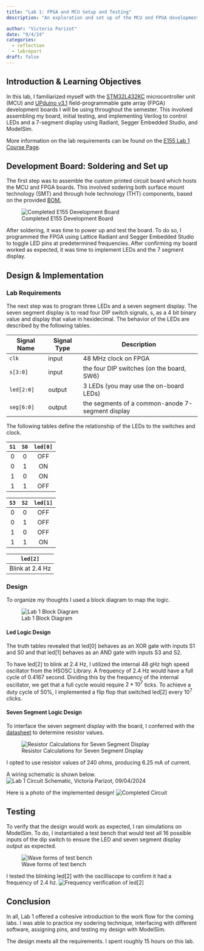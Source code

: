 ```yaml
---
title: "Lab 1: FPGA and MCU Setup and Testing"
description: "An exploration and set up of the MCU and FPGA development boards through assembly, programming, simulation, debugging, and hardware implementation." 

author: "Victoria Parizot"
date: "9/4/24"
categories:
  - reflection
  - labreport
draft: false
---
```

## Introduction & Learning Objectives
<!-- Brief (e.g., 3-5 sentence) description of the main goals of the assignment and what was done. -->
In this lab, I familiarized myself with the [STM32L432KC](https://hmc-e155.github.io/assets/doc/ds11451-stm32l432kc.pdf) microcontroller unit (MCU) and [UPduino v3.1](https://hmc-e155.github.io/assets/doc/FPGA-DS-02008-2-0-iCE40-UltraPlus-Family-Data-Sheet.pdf) field-programmable gate array (FPGA) development boards I will be using throughout the semester. This involved assembling my board, initial testing, and implementing Verilog to control LEDs and a 7-segment display using Radiant, Segger Embedded Studio, and ModelSim.

More information on the lab requirements can be found on the [E155 Lab 1 Course Page](https://hmc-e155.github.io/lab/lab1/).

## Development Board: Soldering and Set up
The first step was to assemble the custom printed circuit board which hosts the MCU and FPGA boards. This involved sodering both surface mount technology (SMT) and through hole technology (THT) components, based on the provided [BOM.](https://hmc-e155.github.io/assets/doc/E155_v4_Dev_Board_BOM.html)

![Completed E155 Development Board](images/SolderFront.jpeg) 

After soldering, it was time to power up and test the board. To do so, I programmed the FPGA using Lattice Radiant and Segger Embedded Studio to toggle LED pins at predetermined frequencies. After confirming my board worked as expected, it was time to implement LEDs and the 7 segment display.

## Design & Implementation
<!-- Requirements of LED display (list input, outputs, and truth tables)  -->
### Lab Requirements
The next step was to program three LEDs and a seven segment display. The seven segment display is to read four DIP switch signals, s, as a 4 bit binary value and display that value in hexidecimal. The behavior of the LEDs are described by the following tables. 

<table class="caption-top table">
<thead>
<tr class="header">
<th>Signal Name</th>
<th>Signal Type</th>
<th>Description</th>
</tr>
</thead>
<tbody>
<tr class="odd">
<td><code>clk</code></td>
<td>input</td>
<td>48 MHz clock on FPGA</td>
</tr>
<tr class="even">
<td><code>s[3:0]</code></td>
<td>input</td>
<td>the four DIP switches (on the board, SW6)</td>
</tr>
<tr class="odd">
<td><code>led[2:0]</code></td>
<td>output</td>
<td>3 LEDs (you may use the on-board LEDs)</td>
</tr>
<tr class="even">
<td><code>seg[6:0]</code></td>
<td>output</td>
<td>the segments of a common-anode 7-segment display</td>
</tr>
</tbody>
</table>
<p>The following tables define the relationship of the LEDs to the switches and clock.</p>
<div class="center-table">
<table class="caption-top table">
<thead>
<tr class="header">
<th style="text-align: center;"><code>S1</code></th>
<th style="text-align: center;"><code>S0</code></th>
<th style="text-align: center;"><code>led[0]</code></th>
</tr>
</thead>
<tbody>
<tr class="odd">
<td style="text-align: center;">0</td>
<td style="text-align: center;">0</td>
<td style="text-align: center;">OFF</td>
</tr>
<tr class="even">
<td style="text-align: center;">0</td>
<td style="text-align: center;">1</td>
<td style="text-align: center;">ON</td>
</tr>
<tr class="odd">
<td style="text-align: center;">1</td>
<td style="text-align: center;">0</td>
<td style="text-align: center;">ON</td>
</tr>
<tr class="even">
<td style="text-align: center;">1</td>
<td style="text-align: center;">1</td>
<td style="text-align: center;">OFF</td>
</tr>
</tbody>
</table>
</div>
<div class="center-table">
<table class="caption-top table">
<thead>
<tr class="header">
<th style="text-align: center;"><code>S3</code></th>
<th style="text-align: center;"><code>S2</code></th>
<th style="text-align: center;"><code>led[1]</code></th>
</tr>
</thead>
<tbody>
<tr class="odd">
<td style="text-align: center;">0</td>
<td style="text-align: center;">0</td>
<td style="text-align: center;">OFF</td>
</tr>
<tr class="even">
<td style="text-align: center;">0</td>
<td style="text-align: center;">1</td>
<td style="text-align: center;">OFF</td>
</tr>
<tr class="odd">
<td style="text-align: center;">1</td>
<td style="text-align: center;">0</td>
<td style="text-align: center;">OFF</td>
</tr>
<tr class="even">
<td style="text-align: center;">1</td>
<td style="text-align: center;">1</td>
<td style="text-align: center;">ON</td>
</tr>
</tbody>
</table>
</div>
<div class="center-table">
<table class="caption-top table">
<thead>
<tr class="header">
<th style="text-align: center;"><code>led[2]</code></th>
</tr>
</thead>
<tbody>
<tr class="odd">
<td style="text-align: center;">Blink at 2.4 Hz</td>
</tr>
</tbody>
</table>
</div>

<!-- Explanation of design approach. How did you go about designing and implementing the design? -->
### Design
To organize my thoughts I used a block diagram to map the logic.

![Lab 1 Block Diagram](images/Lab1BlockDiagram.png) 

#### Led Logic Design
The truth tables revealed that led[0] behaves as an XOR gate with inputs S1 and S0 and that led[1] behaves as an AND gate with inputs S3 and S2. 

To have led[2] to blink at 2.4 Hz, I utilized the internal 48 gHz high speed oscillator from the HSOSC Library. A frequency of 2.4 Hz would have a full cycle of 0.4167 second. Dividing this by the frequency of the internal oscillator, we get that a full cycle would require $2*10^7$ ticks. To achieve a duty cycle of 50%, I implemented a flip flop that switched led[2] every $10^7$ clicks. 

#### Seven Segment Logic Design
To interface the seven segment display with the board, I conferred with the [datasheet](https://www.jameco.com/Jameco/Products/ProdDS/335090.pdf) to determine resistor values. 
<!-- datasheet and resitor values: Calculations provided to demonstrate that the current draw for each segment in the seven-segment display is within recommended operating conditions. -->

![Resistor Calculations for Seven Segment Display](images/resistorcalculations.jpeg) 

I opted to use resistor values of 240 ohms, producing 6.25 mA of current. 

A wiring schematic is shown below. 
![Lab 1 Circuit Schematic, Victoria Parizot, 09/04/2024](images/CircuitDiagram.jpeg) 

Here is a photo of the implemented design!
![Completed Circuit](images/SevenSegments.jpeg) 

<!-- video of it working -->
## Testing
<!-- Explanation of testing approach. How did you verify your design was behaving as expected? -->
To verify that the design would work as expected, I ran simulations on ModelSim. To do, I instantiated a test bench that would test all 16 possible inputs of the dip switch to ensure the LED and seven segment display output as expected. 

![Wave forms of test bench](images/wave2.png) 


I tested the blinking led[2] with the oscilliscope to confirm it had a frequency of 2.4 hz.
![Frequency verification of led[2]](images/240HzLed%5B2%5D.png) 


<!-- ModelSim simulation (either manually force or automatic testbench) to demonstrate that the design is working properly. -->

## Conclusion
<!-- Statement of whether the design meets all the requirements. If not, list the shortcomings. -->
<!-- Number of hours spent working on the lab are included. -->
In all, Lab 1 offered a cohesive introduction to the work flow for the coming labs. I was able to practice my sodering technique, interfacing with different software, assigning pins, and testing my design with ModelSim. 

The design meets all the requirements. I spent roughly 15 hours on this lab.


